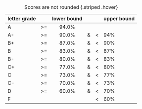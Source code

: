 
| letter grade |    | lower bound |   |   | upper bound |
|:-------------|:--:|:-----------:|:-:|:-:|:------------|
| A            | >= | 94.0%       |   |   |             |
| A-           | >= | 90.0%       | & | < |   94%       |
| B+           | >= | 87.0%       | & | < |   90%       |
| B            | >= | 83.0%       | & | < |   87%       |
| B-           | >= | 80.0%       | & | < |   83%       |
| C+           | >= | 77.0%       | & | < |   80%       |
| C            | >= | 73.0%       | & | < |   77%       |
| C-           | >= | 70.0%       | & | < |   73%       |
| D            | >= | 60.0%       | & | < |   70%       |
| F            |    |             |   | < |   60%       |

: Scores are not rounded {.striped .hover}

